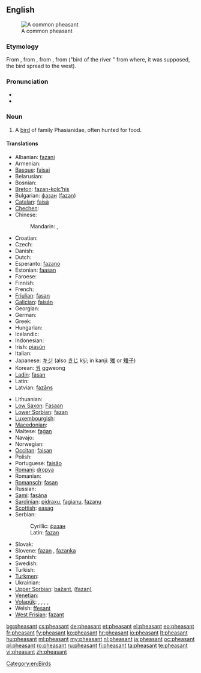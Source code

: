{{wikipedia}}
==English==
[[Image:Common Pheasant (Hybride).jpg|thumb|A common pheasant]]

===Etymology===
From {{etyl|enm}} {{term|fesant|lang=enm}}, from {{etyl|fro|en}} {{term|fesan|lang=fro}}, from {{etyl|la|en}} {{term|phasianus|phāsiānus|lang=la}}, from {{etyl|grc|en}} {{term|φασιανός|lang=grc|sc=Grek|tr=phasianós (órnis)}} ("bird of the river {{term|Φᾶσις|lang=grc|sc=Grek|tr=Phȃsis}}" from where, it was supposed, the bird spread to the west).

===Pronunciation===
* {{IPA|/ˈfɛzənt/}}
* {{audio|en-us-pheasant.ogg|Audio (US)}}

===Noun===
{{en-noun}}

# A [[bird]] of family Phasianidae, often hunted for food.

====Translations====
{{trans-top|bird of family Phasianidae, often hunted for food}}
* Albanian: [[fazani]]
* Armenian: {{t-|hy|փասիան|tr=p'asian}}
* [[Basque]]: [[faisai]]
* Belarusian: {{t-|be|фазан|xs=Belarusian}}
* Bosnian: {{t-|bs|fazan|m}}
* [[Breton]]: [[fazan-kolc’his]]
* Bulgarian: [[фазан]] ([[fazan]])
* [[Catalan]]: [[faisà]]
* [[Chechen]]: {{tø|ce|аккха нIаьна}}
* Chinese:
*: Mandarin: {{t-|cmn|野雞|sc=Hani}}, {{t-|cmn|野鸡|tr=yějī|sc=Hani}}
* Croatian: {{t+|hr|fazan|m}}
* Czech: {{t+|cs|bažant|m}}
* Danish: {{t-|da|fasan}}
* Dutch: {{t+|nl|fazant|m}}
* Esperanto: [[fazano]]
* Estonian: [[faasan]]
* Faroese: {{t|fo|fasánur}}
* Finnish: {{t+|fi|fasaani}}
* French: {{t+|fr|faisan|m}}
* [[Friulian]]: [[fasan]]
* [[Galician]]: [[faisán]]
* Georgian: {{t|ka|ხოხობი|tr=xoxobi|sc=Geor}}
* German: {{t+|de|Fasan|m}}
* Greek: {{t+|el|φασιανόs||tr=phasianós}}
* Hungarian: {{t+|hu|fácán}}
* Icelandic: {{t|is|fashani}}
* Indonesian: {{t|id|pegar}}
* Irish: [[piasún]]
* Italian: {{t+|it|fagiano|m}}
* Japanese: [[キジ]] (also [[きじ]] ''kiji''; in kanji: [[雉]] or [[雉子]])
* Korean: [[꿩]] ggweong
* [[Ladin]]: [[fasan]]
* Latin: {{t+|la|phasianus|m|alt=phāsiānus}}
* Latvian: [[fazāns]]
{{trans-mid}}
* Lithuanian: {{t+|lt|fazanas|xs=Lithuanian}}
* [[Low Saxon]]: [[Fasaan]] {{m}}
* [[Lower Sorbian]]: [[fazan]]
* [[Luxembourgish]]: {{t|lb|Fasan|m}}
* [[Macedonian]]: {{t-|mk|фазан|m|tr=fázan}}
* Maltese: [[faġan]]
* Navajo: {{tø|nv|zéédzísgaii}}
* Norwegian: {{t-|no|fasan|m}}
* [[Occitan]]: [[faisan]]
* Polish: {{t+|pl|bażant}}
* Portuguese: [[faisão]]
* [[Romani]]: [[dropya]] {{f}}
* Romanian: {{t+|ro|fazan}}
* [[Romansch]]: [[fasan]]
* Russian: {{t+|ru|фазан|m|tr=fazán}}
* [[Sami]]: [[fasána]]
* [[Sardinian]]: [[pidraxu]], [[fagianu]], [[fazanu]]
* [[Scottish]]: [[easag]]
* Serbian:
*: Cyrillic: [[фазан#Serbian|фазан]] {{m}}
*: Latin: [[fazan#Serbian|fazan]] {{m}}
* Slovak: {{t-|sk|bažant}}
* Slovene: [[fazan]] {{m}}, [[fazanka]] {{f}}
* Spanish: {{t-|es|faisán|m}}
* Swedish: {{t+|sv|fasan}}
* Turkish: {{t+|tr|sülün}}
* [[Turkmen]]: {{t|tk|sülgün}}
* Ukrainian: {{t-|uk|фазан|xs=Ukrainian}}
* [[Upper Sorbian]]: [[bažant]], [[(fazan)]]
* [[Venetian]]: {{tø|vec|fajàn|f}}
* [[Volapük]]: {{qualifier|male or female}} {{t|vo|fasan}}, {{qualifier|male}} {{t|vo|hifasan}}, {{qualifier|female}} {{t|vo|jifasan}}, {{qualifier|offspring, young}} {{t|vo|fasanül}}, {{qualifier|older word, obsolete}} {{t|vo|fasit}}
* Welsh: [[ffesant]]
* [[West Frisian]]: [[fazant]]
{{trans-bottom}}

[[Category:en:Birds]]

[[bg:pheasant]]
[[cs:pheasant]]
[[de:pheasant]]
[[et:pheasant]]
[[el:pheasant]]
[[eo:pheasant]]
[[fr:pheasant]]
[[fy:pheasant]]
[[ko:pheasant]]
[[hr:pheasant]]
[[io:pheasant]]
[[lt:pheasant]]
[[hu:pheasant]]
[[ml:pheasant]]
[[my:pheasant]]
[[nl:pheasant]]
[[ja:pheasant]]
[[oc:pheasant]]
[[pl:pheasant]]
[[ro:pheasant]]
[[ru:pheasant]]
[[fi:pheasant]]
[[ta:pheasant]]
[[te:pheasant]]
[[vi:pheasant]]
[[zh:pheasant]]
